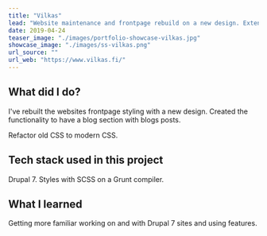 ```yaml
---
title: "Vilkas"
lead: "Website maintenance and frontpage rebuild on a new design. Extensive refactoring."
date: 2019-04-24
teaser_image: "./images/portfolio-showcase-vilkas.jpg"
showcase_image: "./images/ss-vilkas.png"
url_source: ""
url_web: "https://www.vilkas.fi/"
---
```

## What did I do?

I've rebuilt the websites frontpage styling with a new design. Created the functionality to have a blog section with blogs posts.

Refactor old CSS to modern CSS.

## Tech stack used in this project

Drupal 7. Styles with SCSS on a Grunt compiler.

## What I learned

Getting more familiar working on and with Drupal 7 sites and using features.